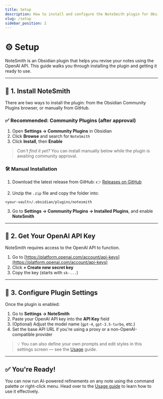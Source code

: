 ```yaml
---
title: Setup
description: How to install and configure the NoteSmith plugin for Obsidian.
slug: /setup
sidebar_position: 2
---
```


# ⚙️ Setup

NoteSmith is an Obsidian plugin that helps you revise your notes using the OpenAI API. This guide walks you through installing the plugin and getting it ready to use.

---

## 🧩 1. Install NoteSmith

There are two ways to install the plugin: from the Obsidian Community Plugins browser, or manually from GitHub.

### ✅ Recommended: Community Plugins (after approval)

1. Open **Settings → Community Plugins** in Obsidian
2. Click **Browse** and search for `NoteSmith`
3. Click **Install**, then **Enable**

> _Can't find it yet?_ You can install manually below while the plugin is awaiting community approval.

### 🛠️ Manual Installation

1. Download the latest release from GitHub:
👉 [Releases on GitHub](https://github.com/csteamengine/notesmith/releases)

2. Unzip the `.zip` file and copy the folder into:
```
<your-vault>/.obsidian/plugins/notesmith
   ```

3. Go to **Settings → Community Plugins → Installed Plugins**, and enable **NoteSmith**

---

## 🔑 2. Get Your OpenAI API Key

NoteSmith requires access to the OpenAI API to function.

1. Go to [https://platform.openai.com/account/api-keys](https://platform.openai.com/account/api-keys)
2. Click **+ Create new secret key**
3. Copy the key (starts with `sk-...`)

---

## 🧾 3. Configure Plugin Settings

Once the plugin is enabled:

1. Go to **Settings → NoteSmith**
2. Paste your OpenAI API key into the **API Key** field
3. (Optional) Adjust the model name (`gpt-4`, `gpt-3.5-turbo`, etc.)
4. Set the base API URL if you're using a proxy or a non-OpenAI-compatible provider

> 💡 You can also define your own prompts and edit styles in this settings screen — see the [Usage](./usage) guide.

---

## ✅ You're Ready!

You can now run AI-powered refinements on any note using the command palette or right-click menu. Head over to the [Usage guide](./usage) to learn how to use it effectively.